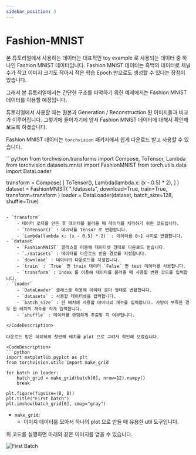 ```yaml
---
sidebar_position: 3
---
```


# Fashion-MNIST


본 튜토리얼에서 사용하는 데이터는 대표적인 toy example 로 사용되는 데이터 중 하나인 Fashion MNIST 데이터입니다.
Fashion MNIST 데이터는 흑백의 데이터로 채널수가 작고 이미지 크기도 작아서 적은 학습 Epoch 만으로도 생성할 수 있다는 장점이 있습니다.

그래서 본 튜토리얼에서는 간단한 구조를 파악하기 위한 예제에서는 Fashion MNIST 데이터를 이용할 예정입니다.

튜토리얼에서 사용할 때는 원본과 Generation / Reconstruction 된 이미지들과 비교가 이루어집니다.
그렇기에 들어가기에 앞서 Fashion MNIST 데이터에 대해서 확인해 보도록 하겠습니다.

Fashion MNIST 데이터는 `torchvision` 패키지에서 쉽게 다운로드 받고 사용할 수 있습니다.

<CodeDescription>
```python
from torchvision.transforms import Compose, ToTensor, Lambda
from torchvision.datasets.mnist import FashionMNIST
from torch.utils.data import DataLoader

transform = Compose(
    [
        ToTensor(),
        Lambda(lambda x: (x - 0.5) * 2),
    ]
)
dataset = FashionMNIST(
    "./datasets", download=True, train=True, transform=transform
)
loader = DataLoader(dataset, batch_size=128, shuffle=True)
````

- `transform`
    - 데이터 로더를 만든 후 데이터를 불러올 때 데이터를 처리하기 위한 코드입니다.
    - `ToTensor()` : 데이터를 Tensor 로 변환합니다.
    - `Lambda(lambda x: (x - 0.5) * 2)` : 데이터를 0~1 사이로 변환합니다.
- `dataset`
    - `FashionMNIST` 클래스를 이용해 데이터셋 형태로 다운로드 받습니다. 
    - `./datasets` : 데이터를 다운로드 받을 경로를 지정합니다.
    - `download` : 데이터의 다운로드를 지정합니다.
    - `train` : `True` 면 train 데이터 `False` 면 test 데이터를 사용합니다.
    - `transform` : index 를 이용해 데이터를 불러올 때 사용할 변환 코드를 입력합니다.
- `loader`
    - `DataLoader` 클래스를 이용해 데이터 로더 형태로 변홥합니다.
    - `datasets` : 사용할 데이터셋을 입력합니다.
    - `batch_size` : 한 배치에 사용할 데이터의 개수를 입력합니다. 사양이 부족한 경우 한 배치의 개수를 적게 입력합니다.
    - `shuffle` : 데이터를 랜덤하게 추출할 지 여부입니다.

</CodeDescription>

다운로드 받은 데이터의 첫번째 배치를 plot 으로 그려서 확인해 보겠습니다.

<CodeDescription>
```python
import matplotlib.pyplot as plt
from torchvision.utils import make_grid

for batch in loader:
    batch_grid = make_grid(batch[0], nrow=12).numpy()
    break

plt.figure(figsize=(8, 8))
plt.title("First batch")
plt.imshow(batch_grid[0], cmap="gray")
````
- `make_grid`:
    - 이미지 데이터를 모아서 하나의 plot 으로 만들 때 유용한 util 도구입니다.
</CodeDescription>

위 코드를 실행하면 아래와 같은 이미지를 얻을 수 있습니다.

![First Batch](./img/first_batch.png)
